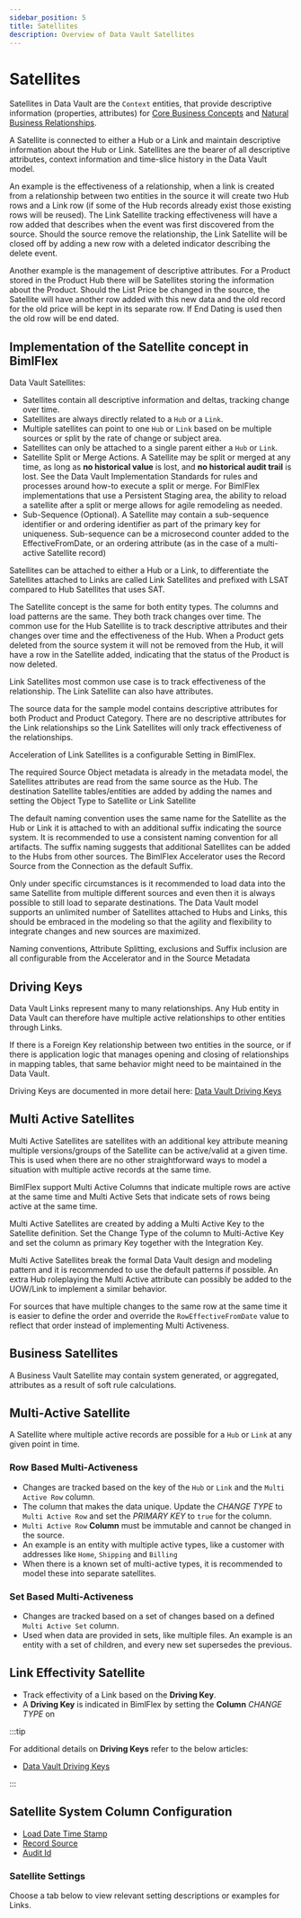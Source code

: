 ---
sidebar_position: 5
title: Satellites
description: Overview of Data Vault Satellites
---
<head>
  <meta name="varigenceProduct" content="BimlFlex"></meta>
  <meta name="varigenceArticleType" content="Conceptual"></meta>
</head>



# Satellites

Satellites in Data Vault are the `Context` entities, that provide descriptive information (properties, attributes) for [Core Business Concepts](./data-vault-concept-hub) and [Natural Business Relationships](./data-vault-concept-link).

A Satellite is connected to either a Hub or a Link and maintain descriptive information about the Hub or Link. Satellites are the bearer of all descriptive attributes, context information and time-slice history in the Data Vault model.

An example is the effectiveness of a relationship, when a link is created from a relationship between two entities in the source it will create two Hub rows and a Link row (if some of the Hub records already exist those existing rows will be reused). The Link Satellite tracking effectiveness will have a row added that describes when the event was first discovered from the source. Should the source remove the relationship, the Link Satellite will be closed off by adding a new row with a deleted indicator describing the delete event.

Another example is the management of descriptive attributes. For a Product stored in the Product Hub there will be Satellites storing the information about the Product. Should the List Price be changed in the source, the Satellite will have another row added with this new data and the old record for the old price will be kept in its separate row. If End Dating is used then the old row will be end dated.

## Implementation of the Satellite concept in BimlFlex

Data Vault Satellites:

* Satellites contain all descriptive information and deltas, tracking change over time.
* Satellites are always directly related to a `Hub` or a `Link`.
* Multiple satellites can point to one `Hub` or `Link` based on be multiple sources or split by the rate of change or subject area.
* Satellites can only be attached to a single parent either a `Hub` or `Link`.
* Satellite Split or Merge Actions.
  A Satellite may be split or merged at any time, as long as **no historical value** is lost, and **no historical audit trail** is lost.
  See the Data Vault Implementation Standards for rules and processes around how-to execute a split or merge.
  For BimlFlex implementations that use a Persistent Staging area, the ability to reload a satellite after a split or merge allows for agile remodeling as needed.
* Sub-Sequence (Optional).
  A Satellite may contain a sub-sequence identifier or and ordering identifier as part of the primary key for uniqueness.
  Sub-sequence can be a microsecond counter added to the EffectiveFromDate, or an ordering attribute (as in the case of a multi-active Satellite record)

Satellites can be attached to either a Hub or a Link, to differentiate the Satellites attached to Links are called Link Satellites and prefixed with LSAT compared to Hub Satellites that uses SAT.

The Satellite concept is the same for both entity types. The columns and load patterns are the same. They both track changes over time. The common use for the Hub Satellite is to track descriptive attributes and their changes over time and the effectiveness of the Hub. When a Product gets deleted from the source system it will not be removed from the Hub, it will have a row in the Satellite added, indicating that the status of the Product is now deleted.

Link Satellites most common use case is to track effectiveness of the relationship. The Link Satellite can also have attributes.

The source data for the sample model contains descriptive attributes for both Product and Product Category. There are no descriptive attributes for the Link relationships so the Link Satellites will only track effectiveness of the relationships.

Acceleration of Link Satellites is a configurable Setting in BimlFlex.

The required Source Object metadata is already in the metadata model, the Satellites attributes are read from the same source as the Hub. The destination Satellite tables/entities are added by adding the names and setting the Object Type to Satellite or Link Satellite

The default naming convention uses the same name for the Satellite as the Hub or Link it is attached to with an additional suffix indicating the source system. It is recommended to use a consistent naming convention for all artifacts. The suffix naming suggests that additional Satellites can be added to the Hubs from other sources. The BimlFlex Accelerator uses the Record Source from the Connection as the default Suffix.

Only under specific circumstances is it recommended to load data into the same Satellite from multiple different sources and even then it is always possible to still load to separate destinations. The Data Vault model supports an unlimited number of Satellites attached to Hubs and Links, this should be embraced in the modeling so that the agility and flexibility to integrate changes and new sources are maximized.

Naming conventions, Attribute Splitting, exclusions and Suffix inclusion are all configurable from the Accelerator and in the Source Metadata

## Driving Keys

Data Vault Links represent many to many relationships. Any Hub entity in Data Vault can therefore have multiple active relationships to other entities through Links.

If there is a Foreign Key relationship between two entities in the source, or if there is application logic that manages opening and closing of relationships in mapping tables, that same behavior might need to be maintained in the Data Vault.

Driving Keys are documented in more detail here: [Data Vault Driving Keys](./driving-keys-in-data-vault)

## Multi Active Satellites

Multi Active Satellites are satellites with an additional key attribute meaning multiple versions/groups of the Satellite can be active/valid at a given time. This is used when there are no other straightforward ways to model a situation with multiple active records at the same time.

BimlFlex support Multi Active Columns that indicate multiple rows are active at the same time and Multi Active Sets that indicate sets of rows being active at the same time.

Multi Active Satellites are created by adding a Multi Active Key to the Satellite definition. Set the Change Type of the column to Multi-Active Key and set the column as primary Key together with the Integration Key.

Multi Active Satellites break the formal Data Vault design and modeling pattern and it is recommended to use the default patterns if possible. An extra Hub roleplaying the Multi Active attribute can possibly be added to the UOW/Link to implement a similar behavior.

For sources that have multiple changes to the same row at the same time it is easier to define the order and override the `RowEffectiveFromDate` value to reflect that order instead of implementing Multi Activeness.

## Business Satellites

A Business Vault Satellite may contain system generated, or aggregated, attributes as a result of soft rule calculations.

## Multi-Active Satellite

A Satellite where multiple active records are possible for a `Hub` or `Link` at any given point in time.

### Row Based Multi-Activeness

* Changes are tracked based on the key of the `Hub` or `Link` and the `Multi Active Row` column.
* The column that makes the data unique.
  Update the *CHANGE TYPE* to `Multi Active Row` and set the *PRIMARY KEY* to `true` for the column.
* `Multi Active Row` **Column** must be immutable and cannot be changed in the source.
* An example is an entity with multiple active types, like a customer with addresses like `Home`, `Shipping` and `Billing`
* When there is a known set of multi-active types, it is recommended to model these into separate satellites.

### Set Based Multi-Activeness

* Changes are tracked based on a set of changes based on a defined `Multi Active Set` column.
* Used when data are provided in sets, like multiple files.
    An example is an entity with a set of children, and every new set supersedes the previous.

## Link Effectivity Satellite

* Track effectivity of a Link based on the **Driving Key**.
* A **Driving Key** is indicated in BimlFlex by setting the **Column** *CHANGE TYPE* on



:::tip

For additional details on **Driving Keys** refer to the below articles:

* [Data Vault Driving Keys](./driving-keys-in-data-vault)

:::


## Satellite System Column Configuration

* [Load Date Time Stamp](./data-vault-best-practices#roweffectivefromdate)
* [Record Source](./data-vault-best-practices#record-source)
* [Audit Id](./data-vault-best-practices#audit-id)

### Satellite Settings

Choose a tab below to view relevant setting descriptions or examples for Links.

<SettingsSatellite />
